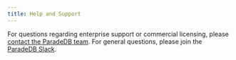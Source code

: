 ```yaml
---
title: Help and Support
---
```


For questions regarding enterprise support or commercial licensing, please [contact the ParadeDB team](mailto:hello@paradedb.com).
For general questions, please join the [ParadeDB Slack](https://join.slack.com/t/paradedb/shared_invite/zt-2ld5dr0uf-U1EYWTSb7h7wAzdhXlOr9g).
